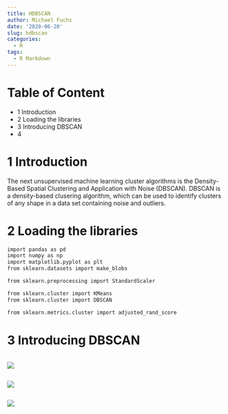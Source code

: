 ```yaml
---
title: HDBSCAN
author: Michael Fuchs
date: '2020-06-20'
slug: hdbscan
categories:
  - R
tags:
  - R Markdown
---
```



# Table of Content

+ 1 Introduction
+ 2 Loading the libraries
+ 3 Introducing DBSCAN
+ 4 


# 1 Introduction

The next unsupervised machine learning cluster algorithms is the Density-Based Spatial Clustering and Application with Noise (DBSCAN).
DBSCAN is a density-based clusering algorithm, which can be used to identify clusters of any shape in a data set containing noise and outliers.



# 2 Loading the libraries


```r
import pandas as pd
import numpy as np
import matplotlib.pyplot as plt
from sklearn.datasets import make_blobs

from sklearn.preprocessing import StandardScaler

from sklearn.cluster import KMeans
from sklearn.cluster import DBSCAN

from sklearn.metrics.cluster import adjusted_rand_score
```


# 3 Introducing DBSCAN


































```r

```

![](/post/2020-06-20-hdbscan_files/p49p.png)








































```r

```

![](/post/2020-06-20-hdbscan_files/p49p.png)





































```r

```

![](/post/2020-06-20-hdbscan_files/p49p.png)
